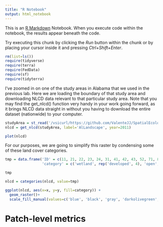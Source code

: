 ```yaml
---
title: "R Notebook"
output: html_notebook
---
```


This is an [R Markdown](http://rmarkdown.rstudio.com) Notebook. When you execute code within the notebook, the results appear beneath the code. 

Try executing this chunk by clicking the *Run* button within the chunk or by placing your cursor inside it and pressing *Ctrl+Shift+Enter*. 

```r
rm(list=ls())
require(tidyverse)
require(terra)
require(FedData)
require(sf)
require(tidyterra)
```

I've zoomed in on one of the study areas in Alabama that we used in the previous lab. Here we are loading the boundary of that study area and downloading NLCD data relevant to that particular study area. Note that you may find the get_nlcd() function very handy in your work going forward, as it brings NLCD data straight in without you having to download the entire dataset (nationwide) to your computer.

```r
studyArea = st_read('/vsicurl/https://github.com/ValenteJJ/SpatialEcology/raw/main/Week4/studyArea.shp')
nlcd = get_nlcd(studyArea, label='AlLandscape', year=2011)

plot(nlcd)
```

For our purposes, we are going to simplify this raster by condensing some of these land cover categories.

```r

tmp = data.frame('ID' = c(11, 21, 22, 23, 24, 31, 41, 42, 43, 52, 71, 81, 82),
                 'category' = c('wetland', rep('developed', 4), 'open', rep('forest', 3), 'open', 'grassland', rep('agriculture', 2)))

tmp

nlcd = categories(nlcd, value=tmp)

ggplot(nlcd, aes(x=x, y=y, fill=category)) +
  geom_raster()+
  scale_fill_manual(values=c('blue', 'black', 'gray', 'darkolivegreen', 'orange', 'yellow'))


```

# Patch-level metrics


